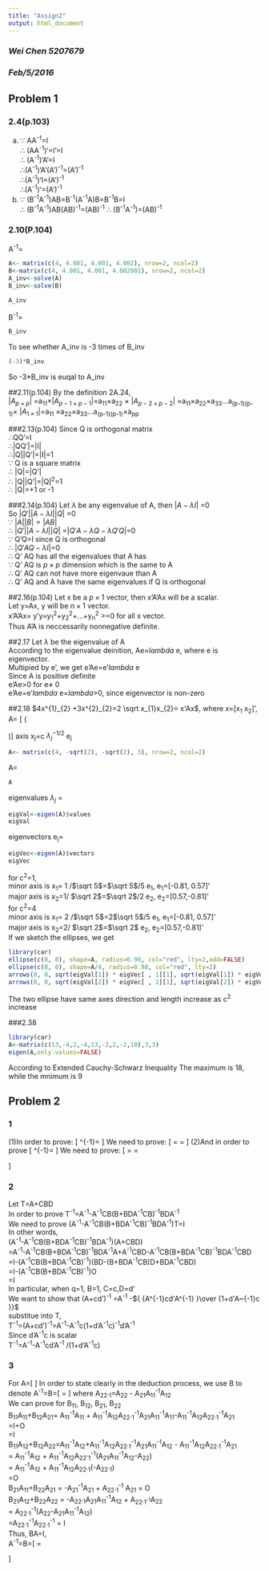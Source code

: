```yaml
---
title: "Assign2"
output: html_document
---
```

### *Wei Chen 5207679*
### *Feb/5/2016* 
## Problem 1
### 2.4(p.103)
(a)
∵ AA^-1^=I  
∴ (AA^-1^)'=I'=I  
∴ (A^-1^)'A'=I  
∴(A^-1^)'A'(A')^-1^=(A')^-1^  
∴(A^-1^)'I=(A')^-1^   
∴(A^-1^)'=(A')^-1^  
(b)
∵ (B^-1^A^-1^)AB=B^-1^(A^-1^A)B=B^-1^B=I  
∴ (B^-1^A^-1^)AB(AB)^-1^=(AB)^-1^ 
∴ (B^-1^A^-1^)=(AB)^-1^ 

### 2.10(P.104)
A^-1^=
```r
A<- matrix(c(4, 4.001, 4.001, 4.002), nrow=2, ncol=2)
B<-matrix(c(4, 4.001, 4.001, 4.002001), nrow=2, ncol=2)
A_inv<-solve(A)
B_inv<-solve(B)
```
```r
A_inv
```
B^-1^=
```r
B_inv
```
To see whether A_inv is -3 times of B_inv
```r
(-3)*B_inv 
```
So -3*B_inv is euqal to A_inv

##2.11(p.104)
By the definition 2A.24,  
$|A_{p\times p}|$ =a~11~$\times$$|A_{p-1\times p-1}|$=a~11~$\times$a~22~ $\times$ $|A_{p-2\times p-2}|$ =a~11~$\times$a~22~$\times$a~33~...a~(p-1)(p-1)~$\times$ $|A_{1\times 1}|$=a~11~ $\times$a~22~$\times$a~33~...a~(p-1)(p-1)~$\times$a~pp~

###2.13(p.104)
Since Q is orthogonal matrix  
∴QQ'=I  
∴|QQ'|=|I|  
∴|Q||Q'|=|I|=1  
∵ Q is a square matrix  
∴ |Q|=|Q'|  
∴ |Q||Q'|=|Q|^2^=1  
∴ |Q|=+1 or -1  

###2.14(p.104)
Let $\lambda$ be any eigenvalue of A, then $|A-\lambda I|$ =0   
So $|Q'||A-\lambda I||Q|$ =0    
∵ $|A||B|=|AB|$     
∴ $|Q'||A-\lambda I||Q|$ =$|Q' A-\lambda Q-\lambda Q'Q|$=0  
∵ Q'Q=I since Q is orthogonal   
∴ $|Q' AQ-\lambda I|$=0   
∴ Q' AQ has all the eigenvalues that A has    
∵ Q' AQ is $p \times p$ dimension which is the same to A    
∴ Q' AQ can not have more eigenvaue than A    
∴ Q' AQ and A have the same eigenvalues if Q is orthogonal    

##2.16(p.104)
Let x be a $p \times 1$ vector, then x'A'Ax will be a scalar.   
Let y=Ax, y will be $n \times 1$ vector.    
x'A'Ax= y'y=y~1~^2^+y~2~^2^+...+y~n~^2^ >=0 for all x vector.   
Thus A'A is neccessarily nonnegative definite.

##2.17
Let $\lambda$ be the eigenvalue of A  
According to the eigenvalue deinition, Ae=$lambda$ e, where e is eigenvector.  
Multipied by e', we get e'Ae=e'$lambda$ e  
Since A is positive definite  
e'Ae>0 for e$\neq$ 0   
e'Ae=e'$lambda$ e=$lambda$>0, since eigenvector is non-zero  

##2.18
$4x^{1}_{2} +3x^{2}_{2}=2 \sqrt x_{1}x_{2}= x'Ax$, where x=[x~1~ x~2~]',   
A= \[ \left( \begin{array}{ccc}
4 & - \sqrt 2 \\
-\sqrt 2& 3 \end{array} \right)\]
axis x~j~=c $\lambda_{j}^{ -1/2}$  e~j~

```r
A<- matrix(c(4, -sqrt(2), -sqrt(2), 3), nrow=2, ncol=2)
```
A=
```r
A
```
 eigenvalues $\lambda_{j}$ = 
```r
eigVal<-eigen(A)$values
eigVal
```
eigenvectors e~j~=
```r
eigVec<-eigen(A)$vectors
eigVec
```
for c^2^=1,   
minor axis is x~1~= 1 /$\sqrt 5$=$\sqrt 5$/5  e~1~, e~1~=[-0.81, 0.57]'  
major axis is x~2~=1/ $\sqrt 2$=$\sqrt 2$/2  e~2~, e~2~=[0.57,-0.81]'  
for c^2^=4  
minor axis is x~1~= 2 /$\sqrt 5$=2$\sqrt 5$/5  e~1~,  e~1~=[-0.81, 0.57]'  
major axis is x~2~=2/ $\sqrt 2$=$\sqrt 2$  e~2~,  e~2~=[0.57,-0.81]'   
If we sketch the ellipses, we get 
```r
library(car)
ellipse(c(0, 0), shape=A, radius=0.98, col="red", lty=2,add=FALSE)
ellipse(c(0, 0), shape=A/4, radius=0.98, col="red", lty=2)
arrows(0, 0, sqrt(eigVal[1]) * eigVec[ , 1][1], sqrt(eigVal[1]) * eigVec[ , 1][2])
arrows(0, 0, sqrt(eigVal[2]) * eigVec[ , 2][1], sqrt(eigVal[2]) * eigVec[ , 2][2])
```


The two ellipse have same axes direction and length increase as c^2^ increase

###2.38
```r
library(car)
A<-matrix(c(13,-4,2,-4,13,-2,2,-2,10),3,3)
eigen(A,only.values=FALSE)
```
According to Extended Cauchy-Schwarz Inequality
The maximum is 18, while the mnimum is 9

## Problem 2
### 1
(1)In order to prove:
\[
\begin{pmatrix} 
A & O  \\
C & B \\
\end{pmatrix}^{-1}=
\begin{pmatrix} 
A_{-1} & O  \\
-B^{-1}CA^{-1} & B^{-1} \\
\end{pmatrix} \]
We need to prove:
\[
\begin{pmatrix} 
A_{-1} & O  \\
-B^{-1}CA^{-1} & B^{-1} \\
\end{pmatrix} \times
\begin{pmatrix} 
A & O  \\
C & B \\
\end{pmatrix}= 
\begin{pmatrix}
AA^{-1} & O \\
-B^{-1}CA^{-1}A+B^{-1}C & B^{-1}B \\
\end{pmatrix} =
\begin{pmatrix}
I & O \\
O & I\\
\end{pmatrix}
\]
(2)And in order to prove 
\[
\begin{pmatrix}
A & D \\
O & B \\
\end{pmatrix}^{-1}=
\begin{pmatrix}
A^{-1} & -A^{-1}DB^{-1} \\
O & B^{-1}\\
\end{pmatrix}
\]
We need to prove:
\[
\begin{pmatrix}
A^{-1} & -A^{-1}DB^{-1} \\
O & B^{-1}\\
\end{pmatrix} \times
\begin{pmatrix}
A & D \\
O & B \\
\end{pmatrix}= 
\begin{pmatrix}
A^{-1}A & A^{-1}D-A^{-1}DB^{-1}B \\
O B^{-1}B\\
\end{pmatrix}=
\begin{pmatrix}
I & O \\
O & I  \\
\end{pmatrix}
\]

### 2
Let T=A+CBD   
In order to prove T^-1^=A^-1^-A^-1^CB(B+BDA^-1^CB)^-1^BDA^-1^  
We need to prove (A^-1^-A^-1^CB(B+BDA^-1^CB)^-1^BDA^-1^)T=I  
In other words,     
(A^-1^-A^-1^CB(B+BDA^-1^CB)^-1^BDA^-1^)(A+CBD)   
=A^-1^-A^-1^CB(B+BDA^-1^CB)^-1^BDA^-1^A+A^-1^CBD-A^-1^CB(B+BDA^-1^CB)^-1^BDA^-1^CBD  
=I-(A^-1^CB(B+BDA^-1^CB)^-1^)(BD-(B+BDA^-1^CB)D+BDA^-1^CBD)       
=I-(A^-1^CB(B+BDA^-1^CB)^-1^)O  
=I    
In particular, when q=1, B=1, C=c,D=d'  
We want to show that (A+cd')^-1^ =A^-1^ -${ {A^{-1}cd'A^{-1} }\over {1+d'A~{-1}c }}$  
substitue into T,         
T^-1^=(A+cd')^-1^=A^-1^-A^-1^c(1+d'A^-1^c)^-1^d'A^-1^     
Since d'A^-1^c is scalar    
T^-1^=A^-1^-A^-1^cd'A^-1^ /(1+d'A^-1^c)

### 3
For A=\[
\begin{pmatrix}
A_{11} & A_{12} \\
A_{21} & A_{22} \\
\end{pmatrix}
\]
In order to state clearly in the deduction process, we use B to denote A^-1^=B=\[
\begin{pmatrix}
B_{11} & B_{12}\\
B_{21} & B_{22}\\
\end{pmatrix}=
\begin{pmatrix}
A_{11}^{-1}+A_{11}^{-1}A_{12}A_{22·1}^{-1}A_{21}A_{11}^{-1} & -A_{11}^{-1}A_{12}A_{22·1}^{-1}\\
-A_{22·1}^{-1}A_{21}A_{11}^{-1} & A_{22·1}^{-1}
\end{pmatrix}
\]
where A~22·1~=A~22~ - A~21~A~11~^-1^A~12~   
We can prove for B~11~, B~12~, B~21~, B~22~   
B~11~A~11~+B~12~A~21~= A~11~^-1^A~11~ + A~11~^-1^A~12~A~22·1~^-1^A~21~A~11~^-1^A~11~-A~11~^-1^A~12~A~22·1~^-1^A~21~    
=I+O    
=I    
B~11~A~12~+B~12~A~22~=A~11~^-1^A~12~+A~11~^-1^A~12~A~22·1~^-1^A~21~A~11~^-1^A~12~ - A~11~^-1^A~12~A~22·1~^-1^A~21~    
= A~11~^-1^A~12~ + A~11~^-1^A~12~A~22`1~^-1^(A~21~A~11~^-1^A~12~-A~22~)    
= A~11~^-1^A~12~ + A~11~^-1^A~12~A~22·1~(-A~22·1~)    
=O    
B~21~A~11~+B~22~A~21~ = -A~21~^-1^A~21~ + A~22·1~^-1^ A~21~ =  O    
B~21~A~12~+B~22~A~22~ = -A~22·1~A~21~A~11~^-1^A~12~ + A~22·1^-1^~A~22~    
= A~22·1~^-1^(A~22~-A~21~A~11~^-1^A~12~)    
=A~22·1~^-1^A~22·1~^-1^
= I   
Thus, BA=I,     
A^-1^=B=\[
\begin{pmatrix}
B_{11} & B_{12}\\
B_{21} & B_{22}\\
\end{pmatrix}=
\begin{pmatrix}
A_{11}^{-1}+A_{11}^{-1}A_{12}A_{22·1}^{-1}A_{21}A_{11}^{-1} & -A_{11}^{-1}A_{12}A_{22·1}^{-1}\\
-A_{22·1}^{-1}A_{21}A_{11}^{-1} & A_{22·1}^{-1}
\end{pmatrix}
\]
